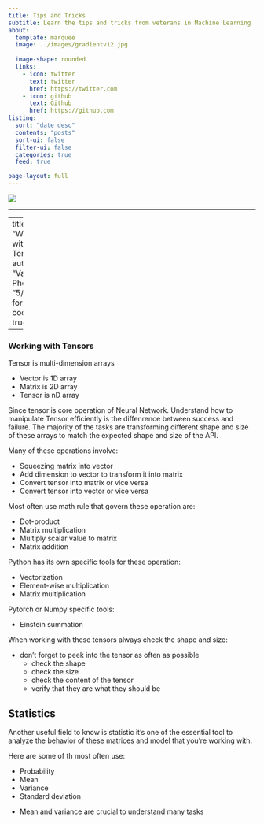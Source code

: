 ```yaml
---
title: Tips and Tricks
subtitle: Learn the tips and tricks from veterans in Machine Learning
about:
  template: marquee
  image: ../images/gradientv12.jpg 
 
  image-shape: rounded
  links:
    - icon: twitter
      text: twitter
      href: https://twitter.com
    - icon: github
      text: Github
      href: https://github.com
listing:
  sort: "date desc"
  contents: "posts"
  sort-ui: false
  filter-ui: false
  categories: true
  feed: true

page-layout: full
---
```


![](/images/code1.jpg)

---


---
title: "Working with Tensors"
author: "Vanh Phom"
date: "5/25/2023"
format:
  html:
    code-fold: true

---


### Working with Tensors



Tensor is multi-dimension arrays

- Vector is 1D array
- Matrix is 2D array
- Tensor is nD array

Since tensor is core operation of Neural Network. Understand how to manipulate Tensor efficiently is the diffenrence between success and failure. The majority of the tasks are transforming different shape and size of these arrays to match the expected shape and size of the API.

:::{.callout-tip}
Many of these operations involve:  

- Squeezing matrix into vector  
- Add dimension to vector to transform it into matrix  
- Convert tensor into matrix or vice versa  
- Convert tensor into vector or vice versa  
:::

Most often use math rule that govern these operation are:

- Dot-product  
- Matrix multiplication
- Multiply scalar value to matrix
- Matrix addition

Python has its own specific tools for these operation:  

- Vectorization  
- Element-wise multiplication
- Matrix multiplication

Pytorch or Numpy specific tools:

- Einstein summation  

:::{.callout-tip}

When working with these tensors always check the shape and size:  

- don't forget to peek into the tensor as often as possible
  - check the shape 
  - check the size
  - check the content of the tensor
  - verify that they are what they should be

:::


##  Statistics
Another useful field to know is statistic it's one of the essential tool to analyze the behavior of these matrices and model that you're working with.

Here are some of th most often use:

- Probability  
- Mean  
- Variance  
- Standard deviation

:::{.callout-tip}
- Mean and variance are crucial to understand many tasks
:::